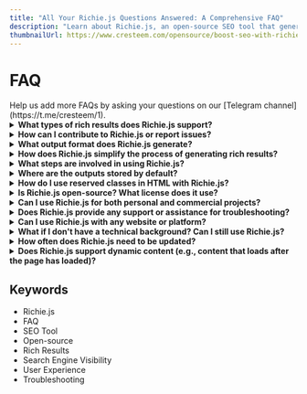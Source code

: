 ```yaml
---
title: "All Your Richie.js Questions Answered: A Comprehensive FAQ"
description: "Learn about Richie.js, an open-source SEO tool that generates rich results for enhanced search engine visibility and user experience. Discover its features, configurations, and usage guides to improve your website's search engine performance."
thumbnailUrl: https://www.cresteem.com/opensource/boost-seo-with-richie-js/thumbnail.webp
---
```



# FAQ

<Callout type="error" emoji="🚨">
  Help us add more FAQs by asking your questions on our [Telegram
  channel](https://t.me/cresteem/1).
</Callout>

<details>
  <summary>
    <strong>What types of rich results does Richie.js support?</strong>
  </summary>
  Richie.js supports a wide range of rich results recognized by Google, including:
  Article, Breadcrumb, Movie & Carousel, Recipe & Carousel, Course & Carousel, Restaurant
  & Carousel, Event, FAQ, Learning Video, Local Business, Organization, Product &
  Variants, Profile Page, Sitelinks Search Box, and Software App.
</details>

<details>
  <summary>
    <strong>How can I contribute to Richie.js or report issues?</strong>
  </summary>
  You can report issues on our [GitHub repo for Richie.js](https://github.com/cresteem/Richie.js)
  and follow our [contributor guidelines](/docs/contributing-to-richie-js) to get
  involved.
</details>

<details>
  <summary>
    <strong>What output format does Richie.js generate?</strong>
  </summary>
  Richie.js generates JSON-LD structured data and injects it into HTML sources automatically,
  saving you from manual coding. Once the command is executed, your files are ready
  for deployment.
</details>

<details>
  <summary>
    <strong>
      How does Richie.js simplify the process of generating rich results?
    </strong>
  </summary>
  Richie.js automates the generation of rich results by using reserved class names
  and CSS selectors to extract the relevant content from your pages. It eliminates
  the need for manual copying and pasting, making it easier for you to enhance your
  site's SEO.
</details>

<details>
  <summary>
    <strong>What steps are involved in using Richie.js?</strong>
  </summary>
  Simply follow our documentation to use the appropriate reserved class name for
  your desired rich result type. Then, run Richie.js and watch the magic happen!
</details>

<details>
  <summary>
    <strong>Where are the outputs stored by default?</strong>
  </summary>
  By default, Richie.js stores outputs in the `dist` folder. You can change the output
  directory by specifying a path when running the CLI. For more details, refer to
  our [Working with API & CLI](/working-with-richie-js-api-and-cli) guide.
</details>

<details>
  <summary>
    <strong>How do I use reserved classes in HTML with Richie.js?</strong>
  </summary>
  To use reserved classes in HTML, refer to the documentation for your specific rich
  result type. Each type comes with a set of predefined reserved class names, ensuring
  easy integration for automatic rich results generation.
</details>

<details>
  <summary>
    <strong>Is Richie.js open-source? What license does it use?</strong>
  </summary>
  Yes, Richie.js is open-source and licensed under the Apache 2.0 license. This allows
  developers and users to use it for both commercial and non-commercial projects
  without restrictions.
</details>

<details>
  <summary>
    <strong>
      Can I use Richie.js for both personal and commercial projects?
    </strong>
  </summary>
  Absolutely! Richie.js is licensed under Apache 2.0, which grants you full freedom
  to use it in personal, commercial, or enterprise-level projects.
</details>

<details>
  <summary>
    <strong>
      Does Richie.js provide any support or assistance for troubleshooting?
    </strong>
  </summary>
  Yes, if you encounter any issues, you can reach us through our [Telegram channel](https://t.me/cresteem/1)
  or by emailing us at connect@cresteem.com. We're always here to help you!
</details>

<details>
  <summary>
    <strong>Can I use Richie.js with any website or platform?</strong>
  </summary>
  Yes, Richie.js can be used with any website that supports HTML and JavaScript.
  It works well with content management systems (CMS) like WordPress, as well as
  custom-built websites. Since Richie.js integrates by adding specific class names
  and generates structured data automatically, it can be used on most platforms without
  complex configurations.
</details>

<details>
  <summary>
    <strong>
      What if I don't have a technical background? Can I still use Richie.js?
    </strong>
  </summary>
  Absolutely! Richie.js is designed to be user-friendly. While some familiarity with
  HTML and JavaScript is beneficial, the tool simplifies the process by automating
  the generation of rich results. You only need to apply reserved class names, and
  Richie.js will handle the rest. Our documentation provides clear instructions for
  users of all skill levels.
</details>

<details>
  <summary>
    <strong>How often does Richie.js need to be updated?</strong>
  </summary>
  Richie.js is continuously maintained to stay up-to-date with the latest SEO standards
  and Google’s rich result guidelines. We recommend checking for updates periodically
  or following the project’s repository on GitHub to keep your version of Richie
  JS current.
</details>

<details>
  <summary>
    <strong>
      Does Richie.js support dynamic content (e.g., content that loads after the
      page has loaded)?
    </strong>
  </summary>
  Richie.js works with static HTML content that is loaded when the page is rendered.
  For dynamically loaded content (e.g., JavaScript frameworks like React or Vue.js),
  you'll need to ensure that the content is available in the DOM at the time Richie
  JS is executed. You may need to trigger Richie.js after dynamic content is loaded
  or use server-side rendering (SSR) to ensure proper integration.
</details>

## Keywords

<ul className={style.keywords}>
  <li>Richie.js</li>
  <li>FAQ</li>
  <li>SEO Tool</li>
  <li>Open-source</li>
  <li>Rich Results</li>
  <li>Search Engine Visibility</li>
  <li>User Experience</li>
  <li>Troubleshooting</li>
</ul>
